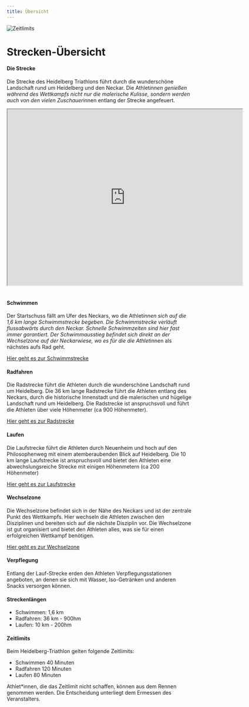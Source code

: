 ```yaml
---
title: Übersicht
---
```



![Zeitlimits](/img/banner/Zeitlimits.png)

# Strecken-Übersicht

#### Die Strecke

Die Strecke des Heidelberg Triathlons führt durch die wunderschöne Landschaft
rund um Heidelberg und den Neckar. Die Athlet*innen genießen während des
Wettkampfs nicht nur die malerische Kulisse, sondern werden auch von den
vielen Zuschauer*innen entlang der Strecke angefeuert.

<KlaroElement kname="googlemaps">
  <iframe
    src="https://www.google.com/maps/d/u/0/embed?mid=1EoCKBz76ROOd67Mjg6aV0ICBFSdQJ4w&ehbc=2E312F&noprof=1"
    data-name="googlemaps"
    width="640"
    height="480"
  ></iframe>
</KlaroElement>
<br />
<br />

#### Schwimmen

Der Startschuss fällt am Ufer des Neckars, wo die Athlet*innen sich auf die 1,6
km lange Schwimmstrecke begeben. Die Schwimmstrecke verläuft flussabwärts
durch den Neckar. Schnelle Schwimmzeiten sind hier fast immer
garantiert. Der Schwimmausstieg befindet sich direkt an der Wechselzone auf der
Neckarwiese, wo es für die die Athlet*innen als nächstes aufs Rad geht.

[Hier geht es zur Schwimmstrecke](/Strecke/Schwimmstrecke)

#### Radfahren

Die Radstrecke führt die Athleten durch die wunderschöne Landschaft rund um Heidelberg. Die 36 km lange Radstrecke führt die Athleten entlang des Neckars, durch die historische Innenstadt und die malerischen und hügelige Landschaft rund um Heidelberg. Die Radstrecke ist anspruchsvoll und führt die Athleten über viele Höhenmeter (ca 900 Höhenmeter).

[Hier geht es zur Radstrecke](/Strecke/Radstrecke)

#### Laufen

Die Laufstrecke führt die Athleten durch Neuenheim und hoch auf den Philosophenweg mit einem atemberaubenden Blick auf Heidelberg. Die 10 km lange Laufstrecke ist anspruchsvoll und bietet den Athleten eine abwechslungsreiche Strecke mit einigen Höhenmetern (ca 200 Höhenmeter)

[Hier geht es zur Laufstrecke](/Strecke/Laufstrecke)

#### Wechselzone

Die Wechselzone befindet sich in der Nähe des Neckars und ist der zentrale Punkt des Wettkampfs. Hier wechseln die Athleten zwischen den Disziplinen und bereiten sich auf die nächste Disziplin vor. Die Wechselzone ist gut organisiert und bietet den Athleten alles, was sie für einen erfolgreichen Wettkampf benötigen.

[Hier geht es zur Wechselzone](/Strecke/Wechselzone)

#### Verpflegung

Entlang der Lauf-Strecke erden den Athleten Verpflegungsstationen angeboten, an denen sie sich mit Wasser, Iso-Getränken und anderen Snacks versorgen können.

#### Streckenlängen

- Schwimmen: 1,6 km
- Radfahren: 36 km - 900hm
- Laufen: 10 km - 200hm

#### Zeitlimits

Beim Heidelberg-Triathlon gelten folgende Zeitlimits:

- Schwimmen 40 Minuten
- Radfahren 120 Minuten
- Laufen 80 Minuten

Athlet\*innen, die das Zeitlimit nicht schaffen, können aus dem Rennen
genommen werden. Die Entscheidung unterliegt dem Ermessen des
Veranstalters.
